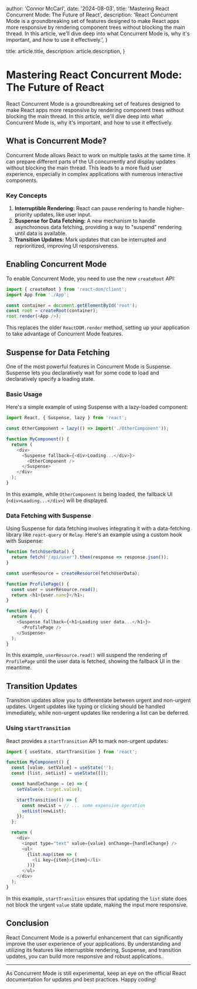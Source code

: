 
  author: 'Connor McCarl',
  date: '2024-08-03',
  title: 'Mastering React Concurrent Mode: The Future of React',
  description:
    'React Concurrent Mode is a groundbreaking set of features designed to make React apps more responsive by rendering component trees without blocking the main thread. In this article, we\'ll dive deep into what Concurrent Mode is, why it\'s important, and how to use it effectively.',
}

  title: article.title,
  description: article.description,
}


# Mastering React Concurrent Mode: The Future of React

React Concurrent Mode is a groundbreaking set of features designed to make React apps more responsive by rendering component trees without blocking the main thread. In this article, we'll dive deep into what Concurrent Mode is, why it's important, and how to use it effectively.

## What is Concurrent Mode?

Concurrent Mode allows React to work on multiple tasks at the same time. It can prepare different parts of the UI concurrently and display updates without blocking the main thread. This leads to a more fluid user experience, especially in complex applications with numerous interactive components.

### Key Concepts

1. **Interruptible Rendering:** React can pause rendering to handle higher-priority updates, like user input.
2. **Suspense for Data Fetching:** A new mechanism to handle asynchronous data fetching, providing a way to "suspend" rendering until data is available.
3. **Transition Updates:** Mark updates that can be interrupted and reprioritized, improving UI responsiveness.

## Enabling Concurrent Mode

To enable Concurrent Mode, you need to use the new `createRoot` API:

```javascript
import { createRoot } from 'react-dom/client';
import App from './App';

const container = document.getElementById('root');
const root = createRoot(container);
root.render(<App />);
```
This replaces the older `ReactDOM.render` method, setting up your application to take advantage of Concurrent Mode features.

## Suspense for Data Fetching

One of the most powerful features in Concurrent Mode is Suspense. Suspense lets you declaratively wait for some code to load and declaratively specify a loading state.

### Basic Usage

Here's a simple example of using Suspense with a lazy-loaded component:

```javascript
import React, { Suspense, lazy } from 'react';

const OtherComponent = lazy(() => import('./OtherComponent'));

function MyComponent() {
  return (
    <div>
      <Suspense fallback={<div>Loading...</div>}>
        <OtherComponent />
      </Suspense>
    </div>
  );
}
```
In this example, while `OtherComponent` is being loaded, the fallback UI (`<div>Loading...</div>`) will be displayed.

### Data Fetching with Suspense

Using Suspense for data fetching involves integrating it with a data-fetching library like `react-query` or `Relay`. Here's an example using a custom hook with Suspense:

```javascript
function fetchUserData() {
  return fetch('/api/user').then(response => response.json());
}

const userResource = createResource(fetchUserData);

function ProfilePage() {
  const user = userResource.read();
  return <h1>{user.name}</h1>;
}

function App() {
  return (
    <Suspense fallback={<h1>Loading user data...</h1>}>
      <ProfilePage />
    </Suspense>
  );
}
```
In this example, `userResource.read()` will suspend the rendering of `ProfilePage` until the user data is fetched, showing the fallback UI in the meantime.

## Transition Updates

Transition updates allow you to differentiate between urgent and non-urgent updates. Urgent updates like typing or clicking should be handled immediately, while non-urgent updates like rendering a list can be deferred.

### Using `startTransition`

React provides a `startTransition` API to mark non-urgent updates:

```javascript
import { useState, startTransition } from 'react';

function MyComponent() {
  const [value, setValue] = useState('');
  const [list, setList] = useState([]);

  const handleChange = (e) => {
    setValue(e.target.value);

    startTransition(() => {
      const newList = // ... some expensive operation
      setList(newList);
    });
  };

  return (
    <div>
      <input type="text" value={value} onChange={handleChange} />
      <ul>
        {list.map(item => (
          <li key={item}>{item}</li>
        ))}
      </ul>
    </div>
  );
}
```
In this example, `startTransition` ensures that updating the `list` state does not block the urgent `value` state update, making the input more responsive.

## Conclusion

React Concurrent Mode is a powerful enhancement that can significantly improve the user experience of your applications. By understanding and utilizing its features like interruptible rendering, Suspense, and transition updates, you can build more responsive and robust applications.

---

As Concurrent Mode is still experimental, keep an eye on the official React documentation for updates and best practices. Happy coding!